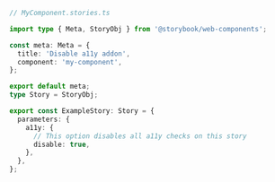 ```ts
// MyComponent.stories.ts

import type { Meta, StoryObj } from '@storybook/web-components';

const meta: Meta = {
  title: 'Disable a11y addon',
  component: 'my-component',
};

export default meta;
type Story = StoryObj;

export const ExampleStory: Story = {
  parameters: {
    a11y: {
      // This option disables all a11y checks on this story
      disable: true,
    },
  },
};
```

